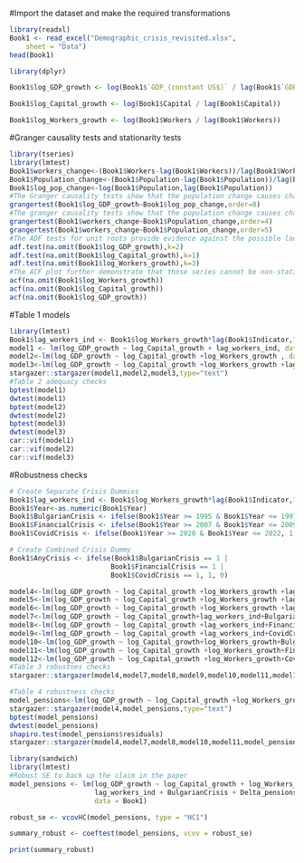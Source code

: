 
#Import the dataset and make the required transformations

```r
library(readxl)
Book1 <- read_excel("Demographic_crisis_revisited.xlsx", 
    sheet = "Data")
head(Book1)
```
```r
library(dplyr)

Book1$log_GDP_growth <- log(Book1$`GDP_(constant US$)` / lag(Book1$`GDP_(constant US$)`))

Book1$log_Capital_growth <- log(Book1$Capital / lag(Book1$Capital))

Book1$log_Workers_growth <- log(Book1$Workers / lag(Book1$Workers))

```

#Granger causality tests and stationarity tests

```r
library(tseries)
library(lmtest)
Book1$workers_change<-(Book1$Workers-lag(Book1$Workers))/lag(Book1$Workers)
Book1$Population_change<-(Book1$Population-lag(Book1$Population))/lag(Book1$Population)
Book1$log_pop_change<-log(Book1$Population,lag(Book1$Population))
#The Granger causality tests show that the population change causes changes in the logged differences in GDP with 8 lags behind
grangertest(Book1$log_GDP_growth~Book1$log_pop_change,order=8)
#The granger causality tests show that the population change causes changes in the logged differences of the workers with 5 laggs behind. To keep the statistical significance of the model we lag the population indicator 7 times. 
grangertest(Book1$workers_change~Book1$Population_change,order=4)
grangertest(Book1$workers_change~Book1$Population_change,order=5)
#The ADF tests for unit roots provide evidence against the possible lack of stationarity of the time series
adf.test(na.omit(Book1$log_GDP_growth),k=2)
adf.test(na.omit(Book1$log_Capital_growth),k=1)
adf.test(na.omit(Book1$log_Workers_growth),k=3)
#The ACF plot further demonstrate that those series cannot be non-stationary because in all of them the autocorrelation either vanishes after the first lag or is not statistically significant
acf(na.omit(Book1$log_Workers_growth))
acf(na.omit(Book1$log_Capital_growth))
acf(na.omit(Book1$log_GDP_growth))
```

#Table 1 models
```r
library(lmtest)
Book1$lag_workers_ind <- Book1$log_Workers_growth*lag(Book1$Indicator,7)
model1 <- lm(log_GDP_growth ~ log_Capital_growth + lag_workers_ind, data = Book1)
model2<-lm(log_GDP_growth ~ log_Capital_growth +log_Workers_growth , data = Book1)
model3<-lm(log_GDP_growth ~ log_Capital_growth +log_Workers_growth +lag_workers_ind, data = Book1)
stargazer::stargazer(model1,model2,model3,type="text")
#Table 2 adequacy checks
bptest(model1)
dwtest(model1)
bptest(model2)
dwtest(model2)
bptest(model3)
dwtest(model3)
car::vif(model1)
car::vif(model2)
car::vif(model3)
```

#Robustness checks

```r
# Create Separate Crisis Dummies
Book1$lag_workers_ind <- Book1$log_Workers_growth*lag(Book1$Indicator,7)
Book1$Year<-as.numeric(Book1$Year)
Book1$BulgarianCrisis <- ifelse(Book1$Year >= 1995 & Book1$Year <= 1997, 1, 0)
Book1$FinancialCrisis <- ifelse(Book1$Year >= 2007 & Book1$Year <= 2009, 1, 0)
Book1$CovidCrisis <- ifelse(Book1$Year >= 2020 & Book1$Year <= 2022, 1, 0)

# Create Combined Crisis Dummy
Book1$AnyCrisis <- ifelse(Book1$BulgarianCrisis == 1 | 
                         Book1$FinancialCrisis == 1 | 
                         Book1$CovidCrisis == 1, 1, 0)

model4<-lm(log_GDP_growth ~ log_Capital_growth +log_Workers_growth +lag_workers_ind+BulgarianCrisis, data = Book1)
model5<-lm(log_GDP_growth ~ log_Capital_growth +log_Workers_growth +lag_workers_ind+FinancialCrisis, data = Book1)
model6<-lm(log_GDP_growth ~ log_Capital_growth +log_Workers_growth +lag_workers_ind+CovidCrisis, data = Book1)
model7<-lm(log_GDP_growth ~ log_Capital_growth+lag_workers_ind+BulgarianCrisis, data = Book1)
model8<-lm(log_GDP_growth ~ log_Capital_growth +lag_workers_ind+FinancialCrisis, data = Book1)
model9<-lm(log_GDP_growth ~ log_Capital_growth +lag_workers_ind+CovidCrisis, data = Book1)
model10<-lm(log_GDP_growth ~ log_Capital_growth+log_Workers_growth+BulgarianCrisis, data = Book1)
model11<-lm(log_GDP_growth ~ log_Capital_growth +log_Workers_growth+FinancialCrisis, data = Book1)
model12<-lm(log_GDP_growth ~ log_Capital_growth +log_Workers_growth+CovidCrisis, data = Book1)
#Table 3 robustnes checks
stargazer::stargazer(model4,model7,model8,model9,model10,model11,model12,type="text")

```
```r
#Table 4 robustness checks 
model_pensions<-lm(log_GDP_growth ~ log_Capital_growth +log_Workers_growth +lag_workers_ind+BulgarianCrisis+Delta_pensions, data = Book1)
stargazer::stargazer(model4,model_pensions,type="text")
bptest(model_pensions)
dwtest(model_pensions)
shapiro.test(model_pensions$residuals)
stargazer::stargazer(model4,model7,model8,model10,model11,model_pensions,type="text")
```
```r
library(sandwich)
library(lmtest)
#Robust SE to back up the claim in the paper
model_pensions <- lm(log_GDP_growth ~ log_Capital_growth + log_Workers_growth + 
                     lag_workers_ind + BulgarianCrisis + Delta_pensions, 
                     data = Book1)

robust_se <- vcovHC(model_pensions, type = "HC1")

summary_robust <- coeftest(model_pensions, vcov = robust_se)

print(summary_robust)
```



